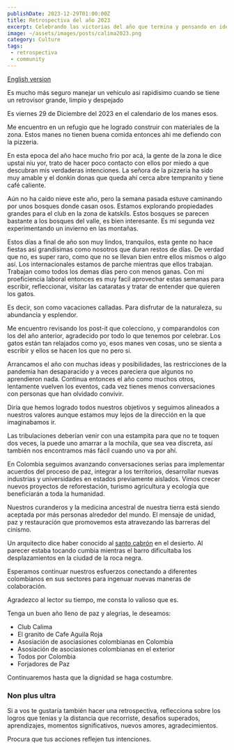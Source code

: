 ```yaml
---
publishDate: 2023-12-29T01:00:00Z
title: Retrospectiva del año 2023
excerpt: Celebrando las victorias del año que termina y pensando en ideas para el año que viene
image: ~/assets/images/posts/calima2023.png
category: Culture
tags:
 - retrospectiva
 - community
---
```


[English version](https://caliman-org.translate.goog/retrospectiva-2023/?_x_tr_sl=auto&_x_tr_tl=en&_x_tr_hl=en&_x_tr_pto=wapp)

Es mucho más seguro manejar un vehiculo asi rapidisimo cuando se tiene un
retrovisor grande, limpio y despejado

Es viernes 29 de Diciembre del 2023 en el calendario de los manes esos.

Me encuentro en un refugio que he logrado construir con materiales de la zona.
Estos manes no tienen buena comida entonces ahi me defiendo con la pizzeria.

En esta epoca del año hace mucho frio por acá, la gente de la zona le dice
upstai niu yor, trato de hacer poco contacto con ellos por miedo a que descubran
mis verdaderas intenciones. La señora de la pizzeria ha sido muy amable y el
donkin donas que queda ahí cerca abre tempranito y tiene café caliente.

Aún no ha caido nieve este año, pero la semana pasada estuve caminando por unos
bosques donde casan osos. Estamos explorando propiedades grandes para el club en
la zona de katskils. Estos bosques se parecen bastante a los bosques del valle,
es bien interesante. Es mi segunda vez experimentando un invierno en las montañas.

Estos días a final de año son muy lindos, tranquilos, esta gente no hace fiestas
asi grandisimas como nosotros que duran restos de días. De verdad que no, es super
raro, como que no se llevan bien entre ellos mismos o algo así. Los
internacionales estamos de parche mientras que ellos trabajan. Trabajan como
todos los demas días pero con menos ganas. Con mi proeficiencia laboral entonces
es muy facil aprovechar estas semanas para escribir, refleccionar, visitar las
cataratas y tratar de entender que quieren los gatos.

Es decir, son como vacaciones calladas. Para disfrutar de la naturaleza, su
abundancia y esplendor.

Me encuentro revisando los post-it que coleccíono, y comparandolos con los del año
anterior, agradecido por todo lo que tenemos por celebrar. Los gatos están tan
relajados como yo, esos manes ven cosas, uno se sienta a escribir y ellos se hacen
los que no pero si.

Arrancamos el año con muchas ideas y posibilidades, las restricciones de la pandemia
han desaparacido y a veces pareciera que algunos no aprendieron nada.
Continua entonces el año como muchos otros, lentamente vuelven los eventos, cada vez
tienes menos conversaciones con personas que han olvidado convivir.

Diría que hemos logrado todos nuestros objetivos y seguimos alineados a nuestros
valores aunque estamos muy lejos de la dirección en la que imaginabamos ir.

Las tribulaciones deberían venir con una estampita para que no te toquen dos veces,
la puede uno amarrar a la mochila, que sea vea discreta, así también nos
encontramos más fácil cuando uno va por ahí.

En Colombia seguimos avanzando conversaciones serias para implementar acuerdos
del proceso de paz, integrar a los territorios, desarrollar nuevas industrias y
universidades en estados previamente aislados. Vimos crecer nuevos proyectos de
reforestación, turismo agricultura y ecología que beneficiarán a toda la humanidad.

Nuestros curanderos y la medicina ancestral de nuestra tierra está siendo aceptada
por más personas alrededor del mundo. El mensaje de unidad, paz y restauración que
promovemos esta atravezando las barreras del cinismo.

Un arquitecto dice haber conocido al [santo cabrón](https://instagram.com/santo_cabron)
en el desierto. Al parecer estaba tocando cumbia mientras el barro dificultaba
los desplazamientos en la ciudad de la roca negra.

Esperamos continuar nuestros esfuerzos conectando a diferentes colombianos en sus
sectores para ingenuar nuevas maneras de colaboración.

Agradezco al lector su tiempo, me consta lo valioso que es.

Tenga un buen año lleno de paz y alegrias, le deseamos:

- Club Calima
- El granito de Cafe Aguila Roja
- Asosiación de asociasiones colombianas en Colombia
- Asosiación de asociasiones colombianas en el exterior
- Todos por Colombia
- Forjadores de Paz

Continuaremos hasta que la dignidad se haga costumbre.

### Non plus ultra


Si a vos te gustaría también hacer una retrospectiva, reflecciona sobre los logros
que tenias y la distancia que recorriste, desafios superados, aprendizajes, momentos
significativos, nuevos amores, agradecimientos.

Procura que tus acciones reflejen tus intenciones.
